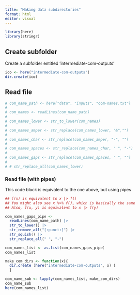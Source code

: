 ```yaml
---
title: "Making data subdirectories"
format: html
editor: visual
---
```


```r
library(here)
library(stringr)
```

## Create subfolder

Create a subfolder entitled 'intermediate-com-outputs'

```r
ico <- here("intermediate-com-outputs")
dir.create(ico)
```

## Read file

```r

# com_name_path <- here("data", "inputs", "com-names.txt")
# 
# com_names <- readLines(com_name_path)
# 
# com_names_lower <- str_to_lower(com_names)
# 
# com_names_amper <- str_replace(com_names_lower, "&","")
# 
# com_names_char <- str_replace(com_names_amper, "-", "")
# 
# com_names_spaces <- str_replace(com_names_char, " ", "-")
# 
# com_names_gaps <- str_replace(com_names_spaces, " ", "")
# 
# # str_replace_all(com_names_lower)

```

### Read file (with pipes)

This code block is equivalent to the one above, but using pipes

```r
## f(x) is equivalent to x |> f()
## You might also see x %>% f(), which is basically the same
## Also, f(x, y) is equivalent to x |> f(y)

com_names_gaps_pipe <-
  readLines(com_name_path) |> 
  str_to_lower() |> 
  str_remove_all("[:punct:]") |> 
  str_squish() |> 
  str_replace_all(" ", "-")

com_names_list <- as.list(com_names_gaps_pipe)
com_names_list

make_com_dirs <- function(x){
  dir.create (here("intermediate-com-outputs", x) )
  }

com_name_sub <- lapply(com_names_list, make_com_dirs)
com_name_sub
here(com_names_list)
```
